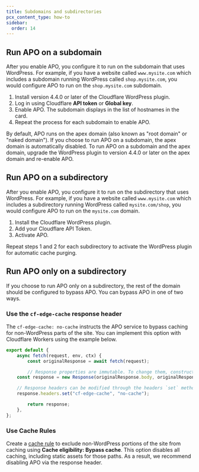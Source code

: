 ```yaml
---
title: Subdomains and subdirectories
pcx_content_type: how-to
sidebar:
  order: 14
---
```


## Run APO on a subdomain

After you enable APO, you configure it to run on the subdomain that uses WordPress. For example, if you have a website called `www.mysite.com` which includes a subdomain running WordPress called `shop.mysite.com`, you would configure APO to run on the `shop.mysite.com` subdomain.

1. Install version 4.4.0 or later of the Cloudflare WordPress plugin.
2. Log in using Cloudflare **API token** or **Global key**.
3. Enable APO. The subdomain displays in the list of hostnames in the card.
4. Repeat the process for each subdomain to enable APO.

By default, APO runs on the apex domain (also known as "root domain" or "naked domain"). If you choose to run APO on a subdomain, the apex domain is automatically disabled. To run APO on a subdomain and the apex domain, upgrade the WordPress plugin to version 4.4.0 or later on the apex domain and re-enable APO.

## Run APO on a subdirectory

After you enable APO, you configure it to run on the subdirectory that uses WordPress. For example, if you have a website called `www.mysite.com` which includes a subdirectory running WordPress called `mysite.com/shop`, you would configure APO to run on the `mysite.com` domain.

1. Install the Cloudflare WordPress plugin.
2. Add your Cloudflare API Token.
3. Activate APO.

Repeat steps 1 and 2 for each subdirectory to activate the WordPress plugin for automatic cache purging.

## Run APO only on a subdirectory

If you choose to run APO only on a subdirectory, the rest of the domain should be configured to bypass APO. You can bypass APO in one of two ways.

### Use the `cf-edge-cache` response header

The `cf-edge-cache: no-cache` instructs the APO service to bypass caching for non-WordPress parts of the site. You can implement this option with Cloudflare Workers using the example below.

```js
export default {
	async fetch(request, env, ctx) {
		const originalResponse = await fetch(request);

		// Response properties are immutable. To change them, construct a new Response object.
    const response = new Response(originalResponse.body, originalResponse);

    // Response headers can be modified through the headers `set` method.
    response.headers.set("cf-edge-cache", "no-cache");

		return response;
	},
};
```

### Use Cache Rules

Create a [cache rule](/cache/how-to/cache-rules/) to exclude non-WordPress portions of the site from caching using **Cache eligibility: Bypass cache**. This option disables all caching, including static assets for those paths. As a result, we recommend disabling APO via the response header.
